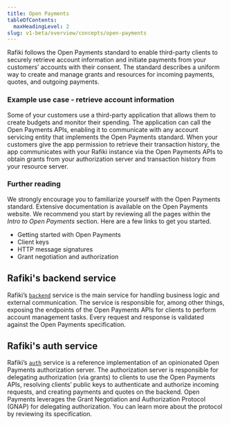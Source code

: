 ```yaml
---
title: Open Payments
tableOfContents:
  maxHeadingLevel: 2
slug: v1-beta/overview/concepts/open-payments
---
```



Rafiki follows the <LinkOut href="https://openpayments.dev">Open Payments</LinkOut> standard to enable third-party clients to securely retrieve account information and initiate payments from your customers’ accounts with their consent. The standard describes a uniform way to create and manage grants and resources for <LinkOut href="https://openpayments.dev/concepts/resources/#resource-types">incoming payments, quotes, and outgoing payments</LinkOut>.

### Example use case - retrieve account information

Some of your customers use a third-party application that allows them to create budgets and monitor their spending. The application can call the Open Payments APIs, enabling it to communicate with any account servicing entity that implements the Open Payments standard. When your customers give the app permission to retrieve their transaction history, the app communicates with your Rafiki instance via the Open Payments APIs to obtain grants from your authorization server and transaction history from your resource server.

### Further reading

We strongly encourage you to familiarize yourself with the Open Payments standard. Extensive documentation is available on the <LinkOut href="https://openpayments.dev">Open Payments</LinkOut> website. We recommend you start by reviewing all the pages within the *Intro to Open Payments* section. Here are a few links to get you started.

* <LinkOut href="https://openpayments.dev/overview/getting-started/">
    Getting started with Open Payments
  </LinkOut>
* <LinkOut href="https://openpayments.dev/identity/client-keys/">
    Client keys
  </LinkOut>
* <LinkOut href="https://openpayments.dev/identity/http-signatures/">
    HTTP message signatures
  </LinkOut>
* <LinkOut href="https://openpayments.dev/identity/grants/">
    Grant negotiation and authorization
  </LinkOut>

## Rafiki's backend service

Rafiki’s [`backend`](/v1-beta/integration/deployment/services/backend-service) service is the main service for handling business logic and external communication. The service is responsible for, among other things, exposing the endpoints of the Open Payments APIs for clients to perform account management tasks. Every request and response is validated against the <LinkOut href="https://github.com/interledger/open-payments/tree/main/openapi">Open Payments specification</LinkOut>.

## Rafiki's auth service

Rafiki’s [`auth`](/v1-beta/integration/deployment/services/auth-service) service is a reference implementation of an opinionated Open Payments authorization server. The authorization server is responsible for delegating authorization (via grants) to clients to use the Open Payments APIs, resolving <LinkOut href="https://openpayments.dev/identity/client-keys/">clients’ public keys</LinkOut> to authenticate and authorize incoming requests, and creating payments and quotes on the backend. Open Payments leverages the Grant Negotiation and Authorization Protocol (GNAP) for delegating authorization. You can learn more about the protocol by reviewing its <LinkOut href="https://datatracker.ietf.org/doc/html/draft-ietf-gnap-core-protocol">specification</LinkOut>.
